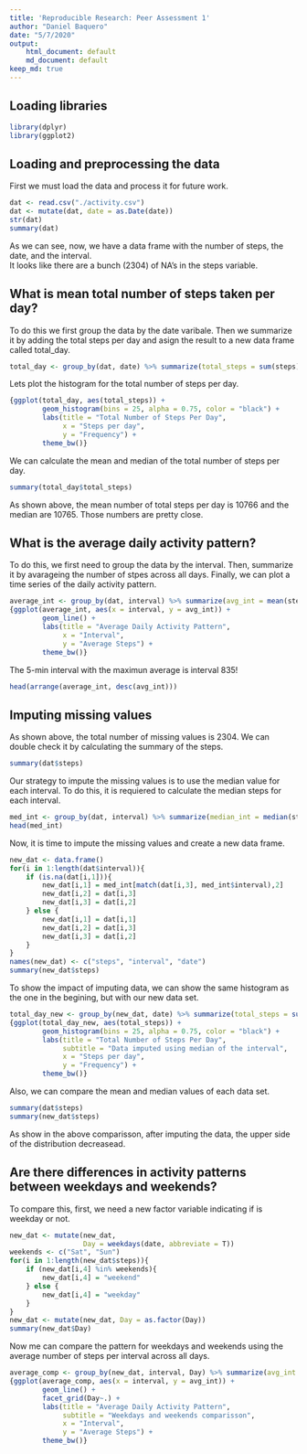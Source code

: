 ---
title: 'Reproducible Research: Peer Assessment 1'
author: "Daniel Baquero"
date: "5/7/2020"
output: 
    html_document: default
    md_document: default
keep_md: true
---

## Loading libraries

```{r library, echo=TRUE, results='hide'}
library(dplyr)
library(ggplot2)
```


## Loading and preprocessing the data  

First we must load the data and process it for future work.  

```{r lodingdata, echo=TRUE}
dat <- read.csv("./activity.csv")
dat <- mutate(dat, date = as.Date(date))
str(dat)
summary(dat)
```

As we can see, now, we have a data frame with the number of steps, the date, and the interval.  
It looks like there are a bunch (2304) of NA's in the steps variable.  
  

## What is mean total number of steps taken per day?  
  
To do this we first group the data by the date varibale. Then we summarize it by adding the total steps per day and asign the result to a new data frame called total_day.  

```{r stepsperday, echo=TRUE}
total_day <- group_by(dat, date) %>% summarize(total_steps = sum(steps))
```
  
Lets plot the histogram for the total number of steps per day.  

```{r stepshistogram, echo=TRUE}
{ggplot(total_day, aes(total_steps)) +
        geom_histogram(bins = 25, alpha = 0.75, color = "black") +
        labs(title = "Total Number of Steps Per Day",
             x = "Steps per day",
             y = "Frequency") +
        theme_bw()}
```
  
We can calculate the mean and median of the total number of steps per day.  

```{r summarysteps, echo=TRUE}
summary(total_day$total_steps)
```
  
As shown above, the mean number of total steps per day is 10766 and the median are 10765. Those numbers are pretty close.  
  
## What is the average daily activity pattern?  
  
To do this, we first need to group the data by the interval. Then, summarize it by avarageing the number of stpes across all days. Finally, we can plot a time series of the daily activity pattern.  

```{r activitypattern, echo=TRUE}
average_int <- group_by(dat, interval) %>% summarize(avg_int = mean(steps, na.rm = T))
{ggplot(average_int, aes(x = interval, y = avg_int)) +
        geom_line() + 
        labs(title = "Average Daily Activity Pattern",
             x = "Interval",
             y = "Average Steps") +
        theme_bw()}
```
  
The 5-min interval with the maximun average is interval 835!  
```{r max, echo=TRUE}
head(arrange(average_int, desc(avg_int)))
```
## Imputing missing values  
  
As shown above, the total number of missing values is 2304. We can double check it by calculating the summary of the steps.  

```{r missingval, echo=TRUE}
summary(dat$steps)
```
  
Our strategy to impute the missing values is to use the median value for each interval. To do this, it is requiered to calculate the median steps for each interval.  

```{r mediansteps, echo=TRUE}
med_int <- group_by(dat, interval) %>% summarize(median_int = median(steps, na.rm = T))
head(med_int)
```
  
Now, it is time to impute the missing values and create a new data frame.  
  
```{r imput, echo=TRUE, cache=TRUE}
new_dat <- data.frame()
for(i in 1:length(dat$interval)){
    if (is.na(dat[i,1])){
        new_dat[i,1] = med_int[match(dat[i,3], med_int$interval),2]
        new_dat[i,2] = dat[i,3]
        new_dat[i,3] = dat[i,2]
    } else {
        new_dat[i,1] = dat[i,1]
        new_dat[i,2] = dat[i,3]
        new_dat[i,3] = dat[i,2]
    }
}
names(new_dat) <- c("steps", "interval", "date")
summary(new_dat$steps)
```
  
To show the impact of imputing data, we can show the same histogram as the one in the begining, but with our new data set.  
  
```{r stepsperdaynew, echo=TRUE}
total_day_new <- group_by(new_dat, date) %>% summarize(total_steps = sum(steps))
{ggplot(total_day_new, aes(total_steps)) +
        geom_histogram(bins = 25, alpha = 0.75, color = "black") +
        labs(title = "Total Number of Steps Per Day",
             subtitle = "Data imputed using median of the interval",
             x = "Steps per day",
             y = "Frequency") +
        theme_bw()}
```
  
Also, we can compare the mean and median values of each data set. 

```{r comparisson, echo=TRUE}
summary(dat$steps)
summary(new_dat$steps)
```
  
As show in the above comparisson, after imputing the data, the upper side of the distribution decreasead.  
  
## Are there differences in activity patterns between weekdays and weekends?  
  
To compare this, first, we need a new factor variable indicating if is weekday or not.  
  
```{r newfactor, echo=TRUE, cache=TRUE}
new_dat <- mutate(new_dat,
                  Day = weekdays(date, abbreviate = T))
weekends <- c("Sat", "Sun")
for(i in 1:length(new_dat$steps)){
    if (new_dat[i,4] %in% weekends){
        new_dat[i,4] = "weekend"
    } else {
        new_dat[i,4] = "weekday"
    }
}
new_dat <- mutate(new_dat, Day = as.factor(Day))
summary(new_dat$Day)
```  
  
Now me can compare the pattern for weekdays and weekends using the average number of steps per interval across all days.  
  
```{r compplot, echo=TRUE}
average_comp <- group_by(new_dat, interval, Day) %>% summarize(avg_int = mean(steps))
{ggplot(average_comp, aes(x = interval, y = avg_int)) +
        geom_line() + 
        facet_grid(Day~.) +
        labs(title = "Average Daily Activity Pattern",
             subtitle = "Weekdays and weekends comparisson",
             x = "Interval",
             y = "Average Steps") +
        theme_bw()}
```